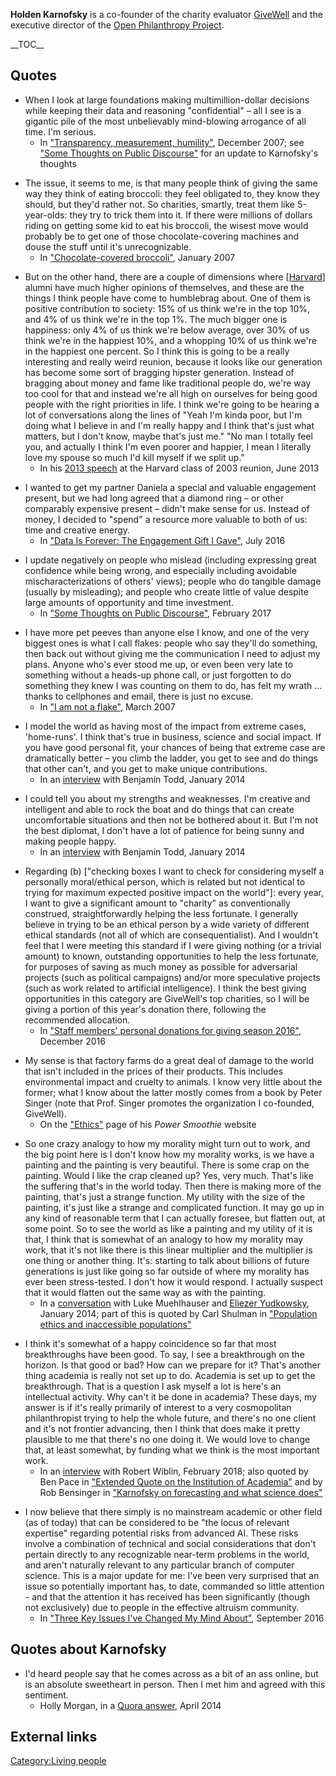 '''Holden Karnofsky''' is a co-founder of the charity evaluator [[wikipedia:GiveWell|GiveWell]] and the executive director of the [[wikipedia:Open Philanthropy Project|Open Philanthropy Project]].

__TOC__

==Quotes==

* When I look at large foundations making multimillion-dollar decisions while keeping their data and reasoning "confidential" – all I see is a gigantic pile of the most unbelievably mind-blowing arrogance of all time. I'm serious.
** In [https://blog.givewell.org/2007/12/27/transparency-measurement-humility/ "Transparency, measurement, humility"], December 2007; see [http://effective-altruism.com/ea/17o/some_thoughts_on_public_discourse/ "Some Thoughts on Public Discourse"] for an update to Karnofsky's thoughts

* The issue, it seems to me, is that many people think of giving the same way they think of eating broccoli: they feel obligated to, they know they should, but they'd rather not. So charities, smartly, treat them like 5-year-olds: they try to trick them into it. If there were millions of dollars riding on getting some kid to eat his broccoli, the wisest move would probably be to get one of those chocolate-covering machines and douse the stuff until it's unrecognizable.
** In [https://blog.givewell.org/2007/01/03/chocolate-covered-broccoli/ "Chocolate-covered broccoli"], January 2007

* But on the other hand, there are a couple of dimensions where <nowiki>[</nowiki>[[wikipedia:Harvard University|Harvard]]<nowiki>]</nowiki> alumni have much higher opinions of themselves, and these are the things I think people have come to humblebrag about. One of them is positive contribution to society: 15% of us think we're in the top 10%, and 4% of us think we're in the top 1%. The much bigger one is happiness: only 4% of us think we're below average, over 30% of us think we're in the happiest 10%, and a whopping 10% of us think we're in the happiest one percent. So I think this is going to be a really interesting and really weird reunion, because it looks like our generation has become some sort of bragging hipster generation. Instead of bragging about money and fame like traditional people do, we're way too cool for that and instead we're all high on ourselves for being good people with the right priorities in life. I think we're going to be hearing a lot of conversations along the lines of "Yeah I'm kinda poor, but I'm doing what I believe in and I'm really happy and I think that's just what matters, but I don't know, maybe that's just me." "No man I totally feel you, and actually I think I'm even poorer and happier, I mean I literally love my spouse so much I'd kill myself if we split up."
** In his [http://www.harvard03.com/holdens-2013-presentation-video 2013 speech] at the Harvard class of 2003 reunion, June 2013

* I wanted to get my partner Daniela a special and valuable engagement present, but we had long agreed that a diamond ring – or other comparably expensive present – didn't make sense for us. Instead of money, I decided to "spend" a resource more valuable to both of us: time and creative energy.
** In [https://medium.com/@holden0/data-is-forever-the-engagement-gift-i-gave-123e75e1ca71 "Data Is Forever: The Engagement Gift I Gave"], July 2016

* I update negatively on people who mislead (including expressing great confidence while being wrong, and especially including avoidable mischaracterizations of others' views); people who do tangible damage (usually by misleading); and people who create little of value despite large amounts of opportunity and time investment.
** In [http://effective-altruism.com/ea/17o/some_thoughts_on_public_discourse/ "Some Thoughts on Public Discourse"], February 2017

* I have more pet peeves than anyone else I know, and one of the very biggest ones is what I call flakes: people who say they'll do something, then back out without giving me the communication I need to adjust my plans. Anyone who's ever stood me up, or even been very late to something without a heads-up phone call, or just forgotten to do something they knew I was counting on them to do, has felt my wrath … thanks to cellphones and email, there is just no excuse.
** In [https://blog.givewell.org/2007/03/06/i-am-not-a-flake/ "I am not a flake"], March 2007

* I model the world as having most of the impact from extreme cases, 'home-runs'. I think that's true in business, science and social impact. If you have good personal fit, your chances of being that extreme case are dramatically better – you climb the ladder, you get to see and do things that other can't, and you get to make unique contributions.
** In an [https://80000hours.org/2014/10/interview-holden-karnofsky-on-the-importance-of-personal-fit/ interview] with Benjamin Todd, January 2014

* I could tell you about my strengths and weaknesses. I'm creative and intelligent and able to rock the boat and do things that can create uncomfortable situations and then not be bothered about it. But I'm not the best diplomat, I don't have a lot of patience for being sunny and making people happy.
** In an [https://80000hours.org/2014/10/interview-holden-karnofsky-on-the-importance-of-personal-fit/ interview] with Benjamin Todd, January 2014

* Regarding (b) <nowiki>[</nowiki>"checking boxes I want to check for considering myself a personally moral/ethical person, which is related but not identical to trying for maximum expected positive impact on the world"<nowiki>]</nowiki>: every year, I want to give a significant amount to "charity" as conventionally construed, straightforwardly helping the less fortunate. I generally believe in trying to be an ethical person by a wide variety of different ethical standards (not all of which are consequentialist). And I wouldn't feel that I were meeting this standard if I were giving nothing (or a trivial amount) to known, outstanding opportunities to help the less fortunate, for purposes of saving as much money as possible for adversarial projects (such as political campaigns) and/or more speculative projects (such as work related to artificial intelligence). I think the best giving opportunities in this category are GiveWell's top charities, so I will be giving a portion of this year's donation there, following the recommended allocation.
** In [https://blog.givewell.org/2016/12/09/staff-members-personal-donations-giving-season-2016/ "Staff members' personal donations for giving season 2016"], December 2016

* My sense is that factory farms do a great deal of damage to the world that isn't included in the prices of their products. This includes environmental impact and cruelty to animals. I know very little about the former; what I know about the latter mostly comes from a book by Peter Singer (note that Prof. Singer promotes the organization I co-founded, GiveWell).
** On the [https://powersmoothie.org/ethics/ "Ethics"] page of his ''Power Smoothie'' website

* So one crazy analogy to how my morality might turn out to work, and the big point here is I don't know how my morality works, is we have a painting and the painting is very beautiful. There is some crap on the painting. Would I like the crap cleaned up? Yes, very much. That's like the suffering that's in the world today. Then there is making more of the painting, that's just a strange function. My utility with the size of the painting, it's just like a strange and complicated function. It may go up in any kind of reasonable term that I can actually foresee, but flatten out, at some point. So to see the world as like a painting and my utility of it is that, I think that is somewhat of an analogy to how my morality may work, that it's not like there is this linear multiplier and the multiplier is one thing or another thing. It's: starting to talk about billions of future generations is just like going so far outside of where my morality has ever been stress-tested. I don't how it would respond. I actually suspect that it would flatten out the same way as with the painting.
** In a [https://intelligence.org/wp-content/uploads/2014/01/01-16-2014-conversation-on-existential-risk.pdf conversation] with Luke Muehlhauser and [[Eliezer Yudkowsky]], January 2014; part of this is quoted by Carl Shulman in [https://reflectivedisequilibrium.blogspot.com/2014/08/population-ethics-and-inaccessible.html "Population ethics and inaccessible populations"]

* I think it's somewhat of a happy coincidence so far that most breakthroughs have been good. To say, I see a breakthrough on the horizon. Is that good or bad? How can we prepare for it? That's another thing academia is really not set up to do. Academia is set up to get the breakthrough. That is a question I ask myself a lot is here's an intellectual activity. Why can't it be done in academia? These days, my answer is if it's really primarily of interest to a very cosmopolitan philanthropist trying to help the whole future, and there's no one client and it's not frontier advancing, then I think that does make it pretty plausible to me that there's no one doing it. We would love to change that, at least somewhat, by funding what we think is the most important work.
** In an [https://80000hours.org/podcast/episodes/holden-karnofsky-open-philanthropy/ interview] with Robert Wiblin, February 2018; also quoted by Ben Pace in [https://www.lesswrong.com/posts/nXZi8efFArfk3u568/extended-quote-on-the-institution-of-academia "Extended Quote on the Institution of Academia"] and by Rob Bensinger in [https://www.lesswrong.com/posts/FhmWKE77qCPWJ63Y5/karnofsky-on-forecasting-and-what-science-does "Karnofsky on forecasting and what science does"]

* I now believe that there simply is no mainstream academic or other field (as of today) that can be considered to be "the locus of relevant expertise" regarding potential risks from advanced AI. These risks involve a combination of technical and social considerations that don't pertain directly to any recognizable near-term problems in the world, and aren't naturally relevant to any particular branch of computer science. This is a major update for me: I've been very surprised that an issue so potentially important has, to date, commanded so little attention - and that the attention it has received has been significantly (though not exclusively) due to people in the effective altruism community.
** In [https://www.openphilanthropy.org/blog/three-key-issues-ive-changed-my-mind-about "Three Key Issues I've Changed My Mind About"], September 2016

==Quotes about Karnofsky==

* I'd heard people say that he comes across as a bit of an ass online, but is an absolute sweetheart in person. Then I met him and agreed with this sentiment.
** Holly Morgan, in a [https://www.quora.com/GiveWell-What-is-Holden-Karnofsky-like-in-person/answer/Holly-Morgan Quora answer], April 2014

==External links==

{{Wikipedia}}

{{DEFAULTSORT:Karnofsky, Holden}}

[[Category:Living people]]
